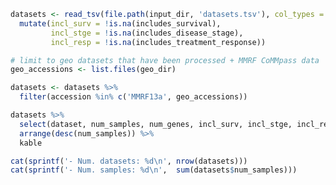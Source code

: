 ```r
datasets <- read_tsv(file.path(input_dir, 'datasets.tsv'), col_types = cols()) %>%
  mutate(incl_surv = !is.na(includes_survival),
         incl_stge = !is.na(includes_disease_stage),
         incl_resp = !is.na(includes_treatment_response))

# limit to geo datasets that have been processed + MMRF CoMMpass data
geo_accessions <- list.files(geo_dir)

datasets <- datasets %>%
  filter(accession %in% c('MMRF13a', geo_accessions))

datasets %>%
  select(dataset, num_samples, num_genes, incl_surv, incl_stge, incl_resp, disease_stage, accession) %>%
  arrange(desc(num_samples)) %>%
  kable
```

```r
cat(sprintf('- Num. datasets: %d\n', nrow(datasets)))
cat(sprintf('- Num. samples: %d\n',  sum(datasets$num_samples)))
```


